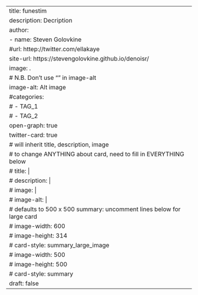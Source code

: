 ---
title: funestim
description: Decription
author: 
  - name: Steven Golovkine
    #url: httep://twitter.com/ellakaye
site-url: https://stevengolovkine.github.io/denoisr/
image: .
# N.B. Don't use "" in image-alt
image-alt: Alt image
#categories:
#  - TAG_1
#  - TAG_2
open-graph: true
twitter-card: true
# will inherit title, description, image
# to change ANYTHING about card, need to fill in EVERYTHING below
#  title: |
#  description: |
#  image: |
#  image-alt: |
#  defaults to 500 x 500 summary: uncomment lines below for large card
#  image-width: 600 
#  image-height: 314
#  card-style: summary_large_image 
#  image-width: 500
#  image-height: 500
#  card-style: summary 
draft: false
---